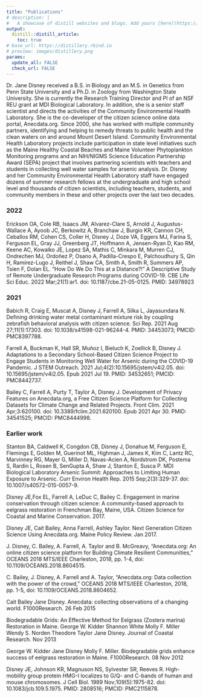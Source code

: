 ```yaml
---
title: "Publications"
# description: |
#   A showcase of distill websites and blogs. Add yours [here](https://github.com/jhelvy/distillery)!
output:
  distill::distill_article:
    toc: true
# base_url: https://distillery.rbind.io
# preview: images/distillery.png
params:
  update_all: FALSE
  check_url: FALSE
---
```

Dr. Jane Disney received a B.S. in Biology and an M.S. in Genetics from Penn State University and a Ph.D. in Zoology from Washington State University. She is currently the Research Training Director and PI of an NSF REU grant at MDI Biological Laboratory. In addition, she is a senior staff scientist and directs the activities of the Community Environmental Health Laboratory. She is the co-developer of the citizen science online data portal, Anecdata.org. Since 2000, she has worked with multiple community partners, identifying and helping to remedy threats to public health and the clean waters on and around Mount Desert Island. Community Environmental Health Laboratory projects include participation in state level initiatives such as the Maine Healthy Coastal Beaches and Maine Volunteer Phytoplankton Monitoring programs and an NIH/NIGMS Science Education Partnership Award (SEPA) project that involves partnering scientists with teachers and students in collecting well water samples for arsenic analysis. Dr. Disney and her Community Environmental Health Laboratory staff have engaged dozens of summer research fellows at the undergraduate and high school level and thousands of citizen scientists, including teachers, students, and community members in these and other projects over the last two decades.


### 2022

Erickson OA, Cole RB, Isaacs JM, Alvarez-Clare S, Arnold J, Augustus-Wallace A, Ayoob JC, Berkowitz A, Branchaw J, Burgio KR, Cannon CH, Ceballos RM, Cohen CS, Coller H, Disney J, Doze VA, Eggers MJ, Farina S, Ferguson EL, Gray JJ, Greenberg JT, Hoffmann A, Jensen-Ryan D, Kao RM, Keene AC, Kowalko JE, Lopez SA, Mathis C, Minkara M, Murren CJ, Ondrechen MJ, Ordoñez P, Osano A, Padilla-Crespo E, Palchoudhury S, Qin H, Ramírez-Lugo J, Reithel J, Shaw CA, Smith A, Smith R, Summers AP, Tsien F, Dolan EL. "How Do We Do This at a Distance?!" A Descriptive Study of Remote Undergraduate Research Programs during COVID-19. CBE Life Sci Educ. 2022 Mar;21(1):ar1. doi: 10.1187/cbe.21-05-0125. PMID: 34978923 

### 2021
Babich R, Craig E, Muscat A, Disney J, Farrell A, Silka L, Jayasundara N. Defining drinking water metal contaminant mixture risk by coupling zebrafish behavioral analysis with citizen science. Sci Rep. 2021 Aug 27;11(1):17303. doi: 10.1038/s41598-021-96244-4. PMID: 34453073; PMCID: PMC8397788.

Farrell A, Buckman K, Hall SR, Muñoz I, Bieluch K, Zoellick B, Disney J. Adaptations to a Secondary School-Based Citizen Science Project to Engage Students in Monitoring Well Water for Arsenic during the COVID-19 Pandemic. J STEM Outreach. 2021 Jul;4(2):10.15695/jstem/v4i2.05. doi: 10.15695/jstem/v4i2.05. Epub 2021 Jul 19. PMID: 34532651; PMCID: PMC8442737.

Bailey C, Farrell A, Purty T, Taylor A, Disney J. Development of Privacy Features on Anecdata.org, a Free Citizen Science Platform for Collecting Datasets for Climate Change and Related Projects. Front Clim. 2021 Apr;3:620100. doi: 10.3389/fclim.2021.620100. Epub 2021 Apr 30. PMID: 34541525; PMCID: PMC8444998.

### Earlier work

Stanton BA, Caldwell K, Congdon CB, Disney J, Donahue M, Ferguson E, Flemings E, Golden M, Guerinot ML, Highman J, James K, Kim C, Lantz RC, Marvinney RG, Mayer G, Miller D, Navas-Acien A, Nordstrom DK, Postema S, Rardin L, Rosen B, SenGupta A, Shaw J, Stanton E, Susca P. MDI Biological Laboratory Arsenic Summit: Approaches to Limiting Human Exposure to Arsenic. Curr Environ Health Rep. 2015 Sep;2(3):329-37. doi: 10.1007/s40572-015-0057-9.


Disney JE,Fox EL, Farrell A, LeDuc C, Bailey C. Engagement in marine conservation through citizen science: A community-based approach to eelgrass restoration in Frenchman Bay, Maine, USA. Citizen Science for Coastal and Marine Conservation. 2017.


Disney JE, Cait Bailey,  Anna Farrell,  Ashley Taylor. Next Generation Citizen Science Using Anecdata.org. Maine Policy Review. Jan 2017.

J. Disney, C. Bailey, A. Farrell, A. Taylor and B. McGreavy, "Anecdata.org: An online citizen science platform for Building Climate Resilient Communities," OCEANS 2018 MTS/IEEE Charleston, 2018, pp. 1-4, doi: 10.1109/OCEANS.2018.8604515.

C. Bailey, J. Disney, A. Farrell and A. Taylor, "Anecdata.org: Data collection with the power of the crowd," OCEANS 2018 MTS/IEEE Charleston, 2018, pp. 1-5, doi: 10.1109/OCEANS.2018.8604652.

Cait Bailey  Jane Disney. Anecdata: collecting observations of a changing world. F1000Research. 26 Feb 2015

Biodegradable Grids: An Effective Method for Eelgrass (Zostera marina) Restoration in Maine. George W. Kidder  Shannon White  Molly F. Miller  Wendy S. Norden  Theodore Taylor  Jane Disney. Journal of Coastal Research.  Nov 2013

George W. Kidder  Jane Disney  Molly F. Miller. Biodegradable grids enhance success of eelgrass restoration in Maine. F1000Research.  08 Nov 2012

Disney JE, Johnson KR, Magnuson NS, Sylvester SR, Reeves R. High-mobility group protein HMG-I localizes to G/Q- and C-bands of human and mouse chromosomes. J Cell Biol. 1989 Nov;109(5):1975-82. doi: 10.1083/jcb.109.5.1975. PMID: 2808516; PMCID: PMC2115878.

